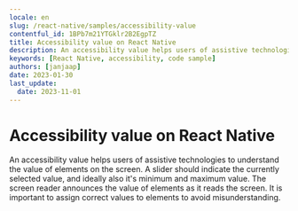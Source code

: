 ```yaml
---
locale: en
slug: /react-native/samples/accessibility-value
contentful_id: 1BPb7m21YTGklr2B2EgpTZ
title: Accessibility value on React Native
description: An accessibility value helps users of assistive technologies to understand the value of elements on the screen.
keywords: [React Native, accessibility, code sample]
authors: [janjaap]
date: 2023-01-30
last_update:
  date: 2023-11-01
---
```


# Accessibility value on React Native

An accessibility value helps users of assistive technologies to understand the value of elements on the screen. A slider should indicate the currently selected value, and ideally also it's minimum and maximum value. The screen reader announces the value of elements as it reads the screen. It is important to assign correct values to elements to avoid misunderstanding.

<CodeSample id="accessibility-value" locale="en" platform="react native"/>
